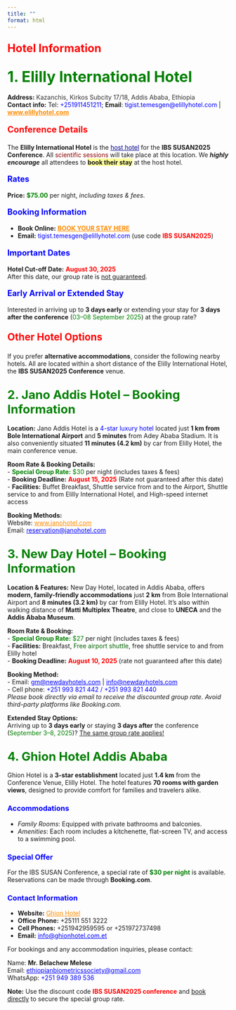 ```yaml
---
title: ""
format: html
---
```


<p style="color: red; font-size: 1.8em; font-weight: bold;">
Hotel Information
</p>

<h2><span style="color: green; font-size: 1.6em; font-weight: bold;">1. Elilly International Hotel</span></h2>

<p><strong>Address:</strong> <span style="color: #333;">Kazanchis, Kirkos Subcity 17/18, Addis Ababa, Ethiopia</span><br>
<strong>Contact info:</strong> Tel: <span style="color: blue;">+251911451211</span>; <strong>Email</strong>: <span style="color: blue;">tigist.temesgen@elillyhotel.com</span> | <a href="https://elillyhotel.com/ethiopian-biometric-society/" style="color: darkorange;"><strong>www.elillyhotel.com</strong></a></p>

<p style="color: red; font-size: 1.4em; font-weight: bold;">
Conference Details
</p>

<p>The <strong>Elilly International Hotel</strong> is the <span style="color: darkblue;"><u>host hotel</u></span> for the <strong>IBS SUSAN2025 Conference</strong>. All <span style="color: darkred;">scientific sessions</span> will take place at this location. We <em><strong>highly encourage</strong></em> all attendees to <span style="background-color: #ffff99;"><strong>book their stay</strong></span> at the host hotel.</p>

<p style="color: blue; font-size: 1.3em; font-weight: bold;">
Rates
</p>

<p><strong>Price:</strong> <span style="color: green;"><strong>$75.00</strong></span> per night, <em>including taxes & fees</em>.</p>

<p style="color: blue; font-size: 1.3em; font-weight: bold;">
Booking Information
</p>

<ul>
  <li><strong>Book Online:</strong> <a href="https://elillyhotel.com/ethiopian-biometric-society/" style="color: darkorange;"><strong>BOOK YOUR STAY HERE</strong></a></li>
  <li><strong>Email:</strong> <span style="color: blue;">tigist.temesgen@elillyhotel.com</span> (use code <span style="color: red;"><strong>IBS SUSAN2025</strong></span>)</li>
</ul>

<p style="color: blue; font-size: 1.3em; font-weight: bold;">
Important Dates
</p>

<p><strong>Hotel Cut-off Date:</strong> <span style="color: red; font-weight: bold;">August 30, 2025</span><br>
After this date, our group rate is <u>not guaranteed</u>.</p>

<p style="color: blue; font-size: 1.3em; font-weight: bold;">
Early Arrival or Extended Stay
</p>

<p>Interested in arriving up to <strong>3 days early</strong> or extending your stay for <strong>3 days after the conference</strong> (<span style="color: green;">03–08 September 2025</span>) at the group rate?</p>

<p style="color: red; font-size: 1.6em; font-weight: bold;">
Other Hotel Options
</p>

<p>If you prefer <strong>alternative accommodations</strong>, consider the following nearby hotels. All are located within a short distance of the Elilly International Hotel, the <strong>IBS SUSAN2025 Conference</strong> venue.</p>

<!-- Jano Hotel -->
<h2><span style="color: green; font-size: 1.3em; font-weight: bold;">2. Jano Addis Hotel – Booking Information</span></h2>

<p><strong>Location:</strong> Jano Addis Hotel is a <span style="color: blue;">4-star luxury hotel</span> located just <strong>1 km from Bole International Airport</strong> and <strong>5 minutes</strong> from Adey Ababa Stadium. It is also conveniently situated <strong>11 minutes (4.2 km)</strong> by car from Elilly Hotel, the main conference venue.</p>

<p><strong>Room Rate & Booking Details:</strong><br>
- <span style="color: green;"><strong>Special Group Rate:</strong> $30</span> per night (includes taxes & fees)<br>
- <strong>Booking Deadline:</strong> <span style="color: red;"><strong>August 15, 2025</strong></span> (Rate not guaranteed after this date)<br>
- <strong>Facilities:</strong> Buffet Breakfast, Shuttle service from and to the Airport, Shuttle service to and from Elilly International Hotel, and High-speed internet access</p>

<p><strong>Booking Methods:</strong><br>
Website: <a href="http://www.janohotel.com" target="_blank" style="color: darkorange;">www.janohotel.com</a><br>
Email: <a href="mailto:reservation@janohotel.com" style="color: blue;">reservation@janohotel.com</a></p>

<!-- New Day Hotel -->
<h2><span style="color: green; font-size: 1.3em; font-weight: bold;">3. New Day Hotel – Booking Information</span></h2>

<p><strong>Location & Features:</strong> New Day Hotel, located in Addis Ababa, offers <strong>modern, family-friendly accommodations</strong> just <strong>2 km</strong> from Bole International Airport and <strong>8 minutes (3.2 km)</strong> by car from Elilly Hotel. It’s also within walking distance of <strong>Matti Multiplex Theatre</strong>, and close to <strong>UNECA</strong> and the <strong>Addis Ababa Museum</strong>.</p>

<p><strong>Room Rate & Booking:</strong><br>
- <span style="color: green;"><strong>Special Group Rate:</strong> $27</span> per night (includes taxes & fees)<br>
- <strong>Facilities:</strong> Breakfast, <span style="color: darkgreen;">Free airport shuttle</span>, free shuttle service to and from Elilly hotel<br>
- <strong>Booking Deadline:</strong> <span style="color: red;"><strong>August 10, 2025</strong></span> (rate not guaranteed after this date)</p>

<p><strong>Booking Method:</strong><br>
- Email: <a href="mailto:gm@newdayhotels.com" style="color: blue;">gm@newdayhotels.com</a> | <a href="mailto:info@newdayhotels.com" style="color: blue;">info@newdayhotels.com</a><br>
- Cell phone: <span style="color: blue;">+251 993 821 442 / +251 993 821 440</span><br>
<em>Please book directly via email to receive the discounted group rate. Avoid third-party platforms like Booking.com.</em></p>

<p><strong>Extended Stay Options:</strong><br>
Arriving up to <strong>3 days early</strong> or staying <strong>3 days after</strong> the conference (<span style="color: green;">September 3–8, 2025</span>)? <u>The same group rate applies!</u></p>

<!-- Ghion Hotel -->
<h2><span style="color: green; font-size: 1.3em; font-weight: bold;">4. Ghion Hotel Addis Ababa</span></h2>

<p>Ghion Hotel is a <strong>3-star establishment</strong> located just <strong>1.4 km</strong> from the Conference Venue, Elilly Hotel. The hotel features <strong>70 rooms with garden views</strong>, designed to provide comfort for families and travelers alike.</p>

<h3 style="color: blue;">Accommodations</h3>
<ul>
  <li><em>Family Rooms</em>: Equipped with private bathrooms and balconies.</li>
  <li><em>Amenities</em>: Each room includes a kitchenette, flat-screen TV, and access to a swimming pool.</li>
</ul>

<h3 style="color: blue;">Special Offer</h3>
<p>For the IBS SUSAN Conference, a special rate of <strong><span style="color: green;">$30 per night</span></strong> is available. Reservations can be made through <strong>Booking.com</strong>.</p>

<h3 style="color: blue;">Contact Information</h3>
<ul>
  <li><strong>Website:</strong> <a href="https://ghionhotel.com.et/" style="color: darkorange;">Ghion Hotel</a></li>
  <li><strong>Office Phone:</strong> +25111 551 3222</li>
  <li><strong>Cell Phones:</strong> +251942959595 or +251972737498</li>
  <li><strong>Email:</strong> <a href="mailto:info@ghionhotel.com.et" style="color: blue;">info@ghionhotel.com.et</a></li>
</ul>

<p>For bookings and any accommodation inquiries, please contact:</p>

Name: <strong>Mr. Belachew Melese</strong><br>
Email: <a href="mailto:ethiopianbiometricssociety@gmail.com" style="color: blue;">ethiopianbiometricssociety@gmail.com</a><br>
WhatsApp: <span style="color: blue;">+251 949 389 536</span></p>

<p><strong>Note:</strong> Use the discount code <span style="color: red; font-weight: bold;">IBS SUSAN2025 conference</span> and <u>book directly</u> to secure the special group rate.</p>
